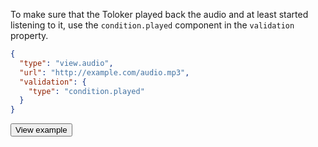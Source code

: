 To make sure that the Toloker played back the audio and at least started listening to it, use the `condition.played` component in the `validation` property.

```json
{
  "type": "view.audio",
  "url": "http://example.com/audio.mp3",
  "validation": {
    "type": "condition.played"
  }
}
```

<Button themeColor="light" view="default" size="l" type="link" url="https://ya.cc/t/wVqSKJCJ3ttC9M">View example</Button>